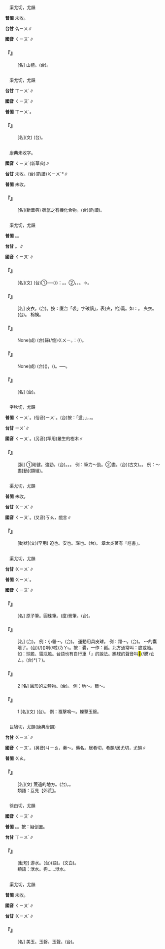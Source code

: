 
=={{ruby|朹|ㄑㄧㄡˊ}}==

　渠尤切，尤韻

'''普閩''' 未收。

'''台甘''' <rt>ㆣㄧㄨ</rt>{{ruby|，|ㄍㄧㄨ}}∥

'''國音''' <rt>ㄑㄧㄡˊ</rt>∥

    

==='''『{{ruby|朹|ㄑㄧㄡˊ}}{{ruby|子|·ㄗˇ}}』'''===
: [名] 山楂。(台){{ruby|山|ㄒㄧㄢ}}{{ruby|楂|ㄗㄚ}}。
    

=={{ruby|銶|ㄑㄧㄡˊ}}==

　渠尤切，尤韻

'''台甘''' <rt>ㄒㄧㄨˊ</rt>∥

'''國音''' <rt>ㄑㄧㄡˊ</rt>∥

'''普閩''' <rt>ㄒㄧㄨˊ</rt>。

    

==='''『{{ruby|銶|ㄑㄧㄡˊ}}』'''===
: [名](文) (台){{ruby|古|ㄍㆦˋ}}{{ruby|早|ㄗㄚˋ}}{{ruby|鑿|ㄘㄚㆶ ͘}}{{ruby|仔|ㄚ}}{{ruby|<mark>&#xf8fbe;</mark>|ㄏㄧㆵ}}{{ruby|一|ㄐㄧㆵ ͘}}{{ruby|類|ㄌㄨㄧ˫}}{{ruby|丌|ㆤ}}{{ruby|工|ㄍㄤ}}{{ruby|具|ㄍㄨ˫}}。
    

=={{ruby|巰|ㄑㄧㄡˊ}}==

　康典未收字。

'''國音''' <rt>ㄑㄧㄡˊ</rt>(新華典)∥

'''台甘''' 未收。(台)(酌讀)<rt>ㄍㄧㄨˊ</rt>*∥

'''普閩''' 未收。

    

==='''『{{ruby|巰|ㄑㄧㄡˊ}}』'''===
: [名](新華典) 硫氫之有機化合物。(台){{ruby|巰|ㄍㄧㄨˊ}}(酌讀)。
    

=={{ruby|裘|ㄑㄧㄡˊ}}==

　渠尤切，尤韻

'''普閩''' {{ruby|(文)|ㄍㄧㄨˊ}}。{{ruby|(白)|ㄏㄧㄨˊ}}。

'''台甘''' {{ruby|(文)|ㄍㄧㄨˊ}}。{{ruby|(語)|ㄏㄧㄨˊ}}∥

'''國音''' <rt>ㄑㄧㄡˊ</rt>∥

    

==='''『{{ruby|裘|ㄑㄧㄡˊ}}{{ruby|葛|ㄍㄜˊ}}』'''===
: [名](文) (台)①{{ruby|寒|ㄍㄨㆩˊ}}{{ruby|天|ㄊㆪ}}{{ruby|丌|ㆤ}}{{ruby|皮|ㄆㆤˊ}}{{ruby|/|ㄆㄨㆤˊ}}{{ruby|裘|ㄏㄧㄨˊ}}{{ruby|以|ㄧˋ}}{{ruby|至|ㄐㄧ˪}}{{ruby|熱|ㄌㄨㄚㆷ ͘}}{{ruby|天|ㄊㆪ}}{{ruby|丌|ㆤ}}{{ruby|葛|ㄍㄨㄚㆷ}}{{ruby|衫|ㄙㆩ}}──{{ruby|著|ㄉㄧㄜㆷ}}(/{{ruby|就|ㄐㄧㄨ˫}}){{ruby|是|ㄒㄧ˫}}{{ruby|指|ㄐㄧˋ}}：{{ruby|一|ㄐㄧㆵ ͘}}{{ruby|年|ㄋㄧˊ}}{{ruby|中|ㄉㄧㆲ}}{{ruby|間|ㄍㄢ}}。{{ruby|一|ㄐㄧㆵ ͘}}{{ruby|年|ㄋㄧˊ}}{{ruby|通|ㄊㄤ˪}}{{ruby|天|ㄊㆪ}}。②{{ruby|冬|ㄉㄤ}}{{ruby|天|ㄊㆪ}}{{ruby|穿|ㄑㄧㄥ˫}}{{ruby|裘|ㄏㄧㄨˊ}}，{{ruby|熱|ㄌㄨㄚㆷ ͘}}{{ruby|天|ㄊㆪ}}{{ruby|穿|ㄑㄧㄥ˫}}{{ruby|葛|ㄍㄨㄚㆷ}}，{{ruby|寒|ㄍㄨㆩˊ}}{{ruby|熱|ㄌㄨㄚㆷ ͘}}{{ruby|交|ㄍㄠ}}{{ruby|換|ㄨㆩ˫}}。→{{ruby|時|ㄒㄧˊ}}{{ruby|序|ㄙㄨ˫}}{{ruby|變|ㄅㄧㄢ˪}}{{ruby|遷|ㄑㄧㄢ}}{{ruby|丌|ㆤ}}{{ruby|意|ㄧ˪}}{{ruby|思|ㄙㄨ˪}}。
    

==='''『{{ruby|裘|ㄑㄧㄡˊ}}』'''===
: [名] 皮衣。(台){{ruby|皮|ㄆㆤˊ}}{{ruby|/|ㄆㄨㆤˊ}}{{ruby|仔|ㄚ}}{{ruby|裘|ㄏㄧㄨˊ}}。按：廈台「裘」字破讀{{ruby|「|ㄏㄧㄨˊ}}」，表{{ruby|：|ㄍㄧㄚㆴ}}(夾，袷)義。如：{{ruby|袷|ㄍㄧㄚㆴ}}{{ruby|裘|ㄏㄧㄨˊ}}。 夾衣。(台){{ruby|棉|ㄇㄧˊ}}{{ruby|裘|ㄏㄧㄨˊ}}。 棉襖。
    

==='''『{{ruby|集|ㄐㄧˊ}}{{ruby|腋|ㄧˋ}}{{ruby|成|ㄔㄥˊ}}{{ruby|裘|ㄑㄧㄡˊ}}』'''===
: None(成) (台){{ruby|白|ㄅㆤㆷ ͘}}{{ruby|狐|ㄏㆦˊ}}{{ruby|狸|ㄌㄧˊ}}{{ruby|丌|ㆤ}}{{ruby|胳|ㄍㄜㆷ}}{{ruby|下|ㆤ˫}}{{ruby|空|ㄎㄤ}}{{ruby|丌|ㆤ}}{{ruby|皮|ㄆㄨㆤˊ}}{{ruby|/|ㄆㆤˊ}}{{ruby|集|ㄐㄧㆴ ͘}}{{ruby|倚|ㄨㄚˋ}}{{ruby|來|ㄌㄞˊ}}{{ruby|會|ㄨㆤ˫}}{{ruby|/|ㆤ˫}}{{ruby|做|ㄗㄨㆤ˪}}{{ruby|/|ㄗㄜ˪}}{{ruby|成|ㄒㄧㄥˊ}}歸(/佹)<rt>ㄍㄨㄧ</rt>{{ruby|領|ㄋㄧㄚˋ}}{{ruby|丌|ㆤ}}{{ruby|皮|ㄆㄨㆤˊ}}{{ruby|/|ㄆㆤˊ}}{{ruby|裘|ㄏㄧㄨˊ}}。{{ruby|比|ㄅㄧˋ}}{{ruby|喻|ㆡㄨ˫}}{{ruby|/|ㄌㄨ˫}}：{{ruby|眾|ㄐㄧㄥ˪}}{{ruby|人|ㄌㄤˊ}}{{ruby|協|ㄏㄧㄚㆴ ͘}}{{ruby|力|ㄌㄧㆤㆶ ͘}}{{ruby|著|ㄉㄧㄜㆷ}}(/{{ruby|都|ㄉㄜ˫}}){{ruby|會|ㄨㆤ˫}}{{ruby|/|ㆤ˫}}{{ruby|得|ㄉㄧㆵ}}{{ruby|做|ㄗㄨㆤ˪}}{{ruby|/|ㄗㄜ˪}}{{ruby|出|ㄘㄨㆵ}}{{ruby|大|ㄉㄨㄚ˫}}{{ruby|事|ㄙㄨ˫}}{{ruby|業|ㆣㄧㄚㆴ ͘}}。
    

==='''『{{ruby|輕|ㄑㄧㄥ}}{{ruby|裘|ㄑㄧㄡˊ}}{{ruby|肥|ㄈㄟˊ}}{{ruby|馬|ㄇㄚˇ}}』'''===
: None(成) (台)({{ruby|穿|ㄑㄧㄥ˫}}){{ruby|輕|ㄎㄧㄣ}}{{ruby|鬆|ㄙㄤ}}{{ruby|丌|ㆤ}}{{ruby|皮|ㄆㆤˊ}}{{ruby|/|ㄆㄨㆤˊ}}{{ruby|仔|ㄚ}}{{ruby|衫|ㄙㆩ}}，({{ruby|騎|ㄎㄧㄚˊ}}){{ruby|肥|ㄅㄨㄧˊ}}{{ruby|腯|ㄉㄨㄣˋ}}{{ruby|丌|ㆤ}}{{ruby|好|ㄏㄜˋ}}{{ruby|馬|ㆠㆤˋ}}。──{{ruby|指|ㄍㄧˋ}}{{ruby|/|ㄐㄧˋ}}{{ruby|富|ㄏㄨ˪}}{{ruby|裕|ㆡㄨ˫}}{{ruby|/|ㄌㄨ˫}}{{ruby|丌|ㆤ}}{{ruby|生|ㄒㄧㄥ}}{{ruby|活|ㄨㄚㆷ ͘}}{{ruby|/|ㄏㄨㄚㆵ ͘}}。
    

==='''『{{ruby|狐|ㄏㄨˊ}}{{ruby|裘|ㄑㄧㄡˊ}}』'''===
: [名] (台){{ruby|用|ㄧㄥ˫}}{{ruby|/|ㄧㆲ˫}}{{ruby|狐|ㄏㆦˊ}}{{ruby|狸|ㄌㄧˊ}}{{ruby|皮|ㄆㄨㆤˊ}}{{ruby|/|ㄆㆤˊ}}{{ruby|做|ㄗㄨㆤ˪}}{{ruby|/|ㄗㄜ˪}}{{ruby|丌|ㆤ}}{{ruby|衫|ㄙㆩ}}。
    

=={{ruby|遒|ㄑㄧㄡˊ}}==

　字秋切，尤韻

'''普閩''' <rt>ㄑㄧㄨˊ</rt>。(俗音)<rt>ㄧㄨˊ</rt>。(台)按：「遒」{{ruby|丌|ㆤ}}{{ruby|「|ㄧㄨˊ}}」{{ruby|音|ㄧㆬ}}，{{ruby|雖|ㄙㄨㄧ}}{{ruby|佮|ㄍㄚㆴ}}{{ruby|康|ㄎㆲ}}{{ruby|典|ㄉㄧㄢˋ}}{{ruby|所|ㄙㆦˋ}}{{ruby|存|ㄗㄨㄣˊ}}{{ruby|反|ㄏㄨㄢˋ}}{{ruby|切|ㄑㄧㄚㆵ}}，{{ruby|不|ㄅㄨㆵ}}{{ruby|相|ㄒㄧㄜ}}{{ruby|應|ㄧㄥ˪}}{{ruby|不|ㄅㄨㆵ}}{{ruby|對|ㄉㄨㄧ˪}}{{ruby|當|ㄉㆲ}}。

'''台甘''' <rt>ㄧㄨˊ</rt>∥

'''國音''' <rt>ㄑㄧㄡˊ</rt>。(另音){{ruby|(文)|ㄐㄧㄡ}}(罕用)叢生的樹木∥

    

==='''『{{ruby|遒|ㄑㄧㄡˊ}}』'''===
: [狀] ①剛健。強勁。(台){{ruby|有|ㄨ˫}}{{ruby|力|ㄌㄚㆵ ͘}}。{{ruby|勇|ㄧㆲˋ}}{{ruby|壯|ㄗㆲ˪}}。{{ruby|強|ㄍㄧㆲˊ}}{{ruby|硬|ㄫㆤ˫}}。 例：筆力～勁。②盡。(台)(古文){{ruby|逝|ㄙㆤ˫}}{{ruby|去|ㄎㄧ˪}}。{{ruby|終|ㄐㄧㆲ}}{{ruby|了|ㄌㄧㄠˋ}}。 例：～盡[動](類組)。
    

=={{ruby|訄|ㄑㄧㄡˊ}}==

　渠尤切，尤韻

'''普閩''' 未收。

'''台甘''' <rt>ㄍㄧㄨˊ</rt>∥

'''國音''' <rt>ㄑㄧㄡˊ</rt>。(又音)<rt>ㄎㄠ</rt>，戲言∥

    

==='''『{{ruby|訄|ㄑㄧㄡˊ}}』'''===
: [動狀](文)(罕用) 迫也。安也。謀也。(台){{ruby|壓|ㄚㆴ}}{{ruby|迫|ㄅㄧㆤㆶ}}。 章太炎著有「訄書」。
:
    

=={{ruby|球|ㄑㄧㄡˊ}}==

　渠尤切，尤韻

'''台甘''' <rt>ㄍㄧㄨˊ</rt>∥

'''普閩''' <rt>ㄍㄧㄨˊ</rt>。

'''國音''' <rt>ㄑㄧㄡˊ</rt>∥

    

==='''『{{ruby|球|ㄑㄧㄡˊ}}{{ruby|尖|ㄐㄧㄢ}}{{ruby|筆|ㄅㄧˇ}}』'''===
: [名] 原子筆。圓珠筆。(廈)膏筆。(台){{ruby|原|ㆣㄨㄢˊ}}{{ruby|子|ㄗㄨˋ}}{{ruby|筆|ㄅㄧㆵ}}。
    

==='''『{{ruby|球|ㄑㄧㄡˊ}}{{ruby|兒|ㄦ}}』'''===
: [名] (台){{ruby|細|ㄙㄨㆤ˪}}{{ruby|/|ㄙㆤ˪}}{{ruby|粒|ㄌㄧㄚㆴ ͘}}{{ruby|球|ㄍㄧㄨˊ}}。 例：小貓{{ruby|耍|ㄕㄨㄚˇ}}～。(台){{ruby|貓|ㄋㄧㄠ}}{{ruby|仔|ㄚ}}{{ruby|戲|ㄏㄧ˪}}{{ruby|球|ㄍㄧㄨˊ}}{{ruby|耍|ㄙㆭˋ}}{{ruby|球|ㄍㄧㄨˊ}}。 運動用具皮球。 例：蹋～。(台){{ruby|躂|ㄊㄚㆵ}}{{ruby|球|ㄍㄧㄨˊ}}。 ～的囊壞了。(台){{ruby|皮|ㄆㄨㆤˊ}}{{ruby|/|ㄆㆤˊ}}{{ruby|球|ㄍㄧㄨˊ}}(/{{ruby|腳|ㄎㄚ}}{{ruby|球|ㄍㄧㄨˊ}}){{ruby|丌|ㆤ}}({{ruby|樹|ㄑㄧㄨ˫}}{{ruby|乳|ㄌㄧㄥ}}){{ruby|袋|ㄉㆤ˫}}{{ruby|歹|ㄆㆮˋ}}{{ruby|去|ㄎㄧ˪}}喇(/啦)<rt>ㄌㄚ˪</rt>。按：囊，一作：瓤。北方通常叫：膽或胎。如：球膽、雷瓶膽。台語也有自行車「{{ruby|內|ㄌㄞ˫}}{{ruby|胎|ㄊㄞ}}」的說法。踢球的聲音叫<mark>&#xf91d3;</mark>(/騰)<rt>ㄊㄥ</rt>。(台){{ruby|唪|ㄅㆲ˪}}*(？)。
    

==='''『{{ruby|球|ㄑㄧㄡˊ}}』'''===
:2  [名] 圓形的立體物。(台){{ruby|球|ㄍㄧㄨˊ}}。 例：地～。籃～。
    

==='''『{{ruby|球|ㄑㄧㄡˊ}}』'''===
:1  [名](文) (台){{ruby|美|ㆠㄧˋ}}{{ruby|玉|ㆣㄧㆤㆶ ͘}}。 例：戛擊鳴～。轢擊玉磬。
    

=={{ruby|艽|ㄑㄧㄡˊ}}==

　巨鳩切，尤韻(康典唐韻)

'''台甘''' <rt>ㄍㄧㄨˊ</rt>{{ruby|。|ㄍㄠ}}{{ruby|、|ㄎㄧㄨ}}∥

'''國音''' <rt>ㄑㄧㄡˊ</rt>。(另音)<rt>ㄐㄧㄠ</rt>，秦～。藥名。居肴切，肴韻/居尤切，尤韻∥

'''普閩''' <rt>ㄍㄠ</rt>。

    

==='''『{{ruby|艽|ㄑㄧㄡˊ}}{{ruby|野|ㄧㄝˇ}}』'''===
: [名](文) 荒遠的地方。(台){{ruby|少|ㄐㄧㄜˋ}}{{ruby|人|ㄌㄤˊ}}{{ruby|企|ㄎㄧㄚ˫}}{{ruby|起|ㄎㄧˋ}}，{{ruby|真|ㄐㄧㄣ}}{{ruby|遠|ㄏㆭ˫}}{{ruby|丌|ㆤ}}{{ruby|所|ㄙㆦˋ}}{{ruby|在|ㄗㄞ˫}}。
:類語：互見【郊荒】。
:
    

=={{ruby|泅|ㄑㄧㄡˊ}}==

　徐由切，尤韻

'''國音''' <rt>ㄑㄧㄡˊ</rt>∥

'''普閩''' {{ruby|(文)|ㄒㄧㄨˊ}}。{{ruby|(白)|ㄑㄧㄨˊ}}。按：疑倒置。

'''台甘''' <rt>ㄒㄧㄨˊ</rt>∥

    

==='''『{{ruby|泅|ㄑㄧㄡˊ}}{{ruby|水|ㄕㄨㄟˇ}}』'''===
: [動短] 游水。(台){{ruby|泅|ㄒㄧㄨˊ}}{{ruby|水|ㄗㄨㄧˋ}}(語)。{{ruby|游|ㄧㄨˊ}}{{ruby|泳|ㄧㄥˋ}}(文白)。
:類語：洑水。狗……洑水。
:
    

=={{ruby|璆|ㄑㄧㄡˊ}}==

　渠尤切，尤韻

'''普閩''' 未收。

'''國音''' <rt>ㄑㄧㄡˊ</rt>∥

'''台甘''' <rt>ㄍㄧㄨˊ</rt>∥

    

==='''『{{ruby|璆|ㄑㄧㄡˊ}}』'''===
: [名] 美玉。玉磬。玉聲。(台){{ruby|璆|ㄍㄧㄨˊ}}。
    
